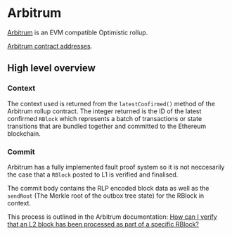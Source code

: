 # Arbitrum

[Arbitrum](https://arbiscan.io/) is an EVM compatible Optimistic rollup.

[Arbitrum contract addresses](https://docs.arbitrum.io/build-decentralized-apps/reference/useful-addresses).

## High level overview


### Context

The context used is returned from the `latestConfirmed()` method of the Arbitrum rollup contract. The integer returned is the ID of the latest confirmed `RBlock` which represents a batch of transactions or state transitions that are bundled together and committed to the Ethereum blockchain.

### Commit

Arbitrum has a fully implemented fault proof system so it is not neccesarily the case that a `RBlock` posted to L1 is verified and finalised. 

The commit body contains the RLP encoded block data as well as the `sendRoot` (The Merkle root of the outbox tree state) for the RBlock in context.

This process is outlined in the Arbitrum documentation: [How can I verify that an L2 block has been processed as part of a specific RBlock?](https://docs.arbitrum.io/for-devs/troubleshooting-building#how-can-i-verify-that-an-l2-block-has-been-processed-as-part-of-a-specific-rblock)